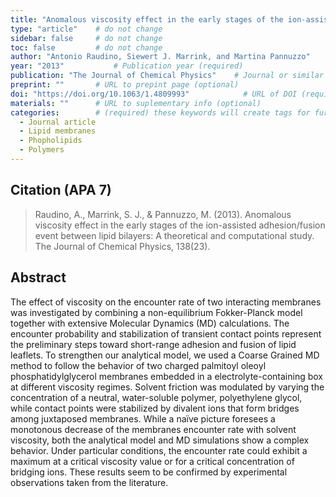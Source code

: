 ```yaml
---
title: "Anomalous viscosity effect in the early stages of the ion-assisted adhesion/fusion event between lipid bilayers: A theoretical and computational study"          # Paper title (required)
type: "article"    # do not change
sidebar: false     # do not change
toc: false         # do not change
author: "Antonio Raudino, Siewert J. Marrink, and Martina Pannuzzo"         # Paper authors (required)
year: "2013"           # Publication year (required)
publication: "The Journal of Chemical Physics"    # Journal or similar (required)
preprint: ""       # URL to prepint page (optional)  
doi: "https://doi.org/10.1063/1.4809993"            # URL of DOI (required)  
materials: ""      # URL to suplementary info (optional)
categories:        # (required) these keywords will create tags for further filtering. 
  - Journal article
  - Lipid membranes
  - Phopholipids
  - Polymers
---
```


<!-- 
The info below is just an example. 

Both fields are required and they have to be replaced with the respective info for each paper. 

Please notice the `> ` symbol before the citation, it gives it additional styling.  
-->

## Citation (APA 7)      

> Raudino, A., Marrink, S. J., & Pannuzzo, M. (2013). Anomalous viscosity effect in the early stages of the ion-assisted adhesion/fusion event between lipid bilayers: A theoretical and computational study. The Journal of Chemical Physics, 138(23).

## Abstract

The effect of viscosity on the encounter rate of two interacting membranes was investigated by combining a non-equilibrium Fokker-Planck model together with extensive Molecular Dynamics (MD) calculations. The encounter probability and stabilization of transient contact points represent the preliminary steps toward short-range adhesion and fusion of lipid leaflets. To strengthen our analytical model, we used a Coarse Grained MD method to follow the behavior of two charged palmitoyl oleoyl phosphatidylglycerol membranes embedded in a electrolyte-containing box at different viscosity regimes. Solvent friction was modulated by varying the concentration of a neutral, water-soluble polymer, polyethylene glycol, while contact points were stabilized by divalent ions that form bridges among juxtaposed membranes. While a naïve picture foresees a monotonous decrease of the membranes encounter rate with solvent viscosity, both the analytical model and MD simulations show a complex behavior. Under particular conditions, the encounter rate could exhibit a maximum at a critical viscosity value or for a critical concentration of bridging ions. These results seem to be confirmed by experimental observations taken from the literature.